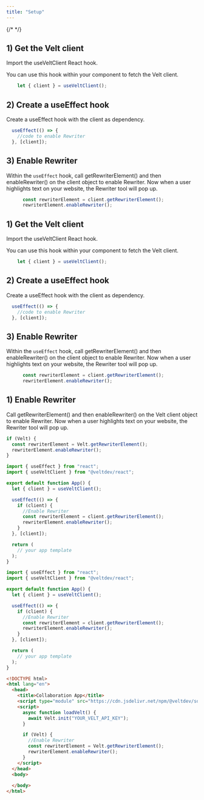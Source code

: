 ```yaml
---
title: "Setup"
---
```


{/* <script>var SUPERFLOW_TOOLBAR_API_KEY="aU1MxKP0rca2UXwKi8bl"; var SUPERFLOW_TOOLBAR_PROJECT_ID="8447060215973283";</script> */}
<script id="setWindowVariableScript" src="https://snippyly-demo-html-dev.web.app/set-window-variable.js?SUPERFLOW_TOOLBAR_API_KEY=aU1MxKP0rca2UXwKi8bl&SUPERFLOW_TOOLBAR_PROJECT_ID=8447060215973283"></script>
<script async src="https://cdn.jsdelivr.net/npm/@usesuperflow/toolbar/superflow.min.js"></script>


<Tabs>
  <Tab title="React">

## 1) Get the Velt client
Import the useVeltClient React hook.

You can use this hook within your component to fetch the Velt client.

```js React
    let { client } = useVeltClient();
```



## 2) Create a useEffect hook
Create a useEffect hook with the client as dependency.

```js React
  useEffect(() => {
    //code to enable Rewriter
  }, [client]);
```

## 3) Enable Rewriter
Within the `useEffect` hook, call getRewriterElement() and then enableRewriter() on the client object to enable Rewriter. Now when a user highlights text on your website, the Rewriter tool will pop up.


```js React
      const rewriterElement = client.getRewriterElement();
      rewriterElement.enableRewriter();
```


  </Tab>

<Tab title="Next.js">

## 1) Get the Velt client
Import the useVeltClient React hook.

You can use this hook within your component to fetch the Velt client.

```js React
    let { client } = useVeltClient();
```



## 2) Create a useEffect hook
Create a useEffect hook with the client as dependency.

```js React
  useEffect(() => {
    //code to enable Rewriter
  }, [client]);
```

## 3) Enable Rewriter
Within the `useEffect` hook, call getRewriterElement() and then enableRewriter() on the client object to enable Rewriter. Now when a user highlights text on your website, the Rewriter tool will pop up.


```js React
      const rewriterElement = client.getRewriterElement();
      rewriterElement.enableRewriter();
```


  </Tab>
  <Tab title="HTML">
  
## 1) Enable Rewriter 

Call getRewriterElement() and then enableRewriter() on the Velt client object to enable Rewriter. Now when a user highlights text on your website, the Rewriter tool will pop up.



```js
if (Velt) {
  const rewriterElement = Velt.getRewriterElement();
  rewriterElement.enableRewriter();
}
```

  </Tab>
</Tabs>

<RequestExample>

```js React
import { useEffect } from "react";
import { useVeltClient } from "@veltdev/react";

export default function App() {
  let { client } = useVeltClient();

  useEffect(() => {
    if (client) {
      //Enable Rewriter
      const rewriterElement = client.getRewriterElement();
      rewriterElement.enableRewriter();
    }
  }, [client]);

  return (
    // your app template
  );
}

```
```js Next.js
import { useEffect } from "react";
import { useVeltClient } from "@veltdev/react";

export default function App() {
  let { client } = useVeltClient();

  useEffect(() => {
    if (client) {
      //Enable Rewriter
      const rewriterElement = client.getRewriterElement();
      rewriterElement.enableRewriter();
    }
  }, [client]);

  return (
    // your app template
  );
}

```

```html HTML
<!DOCTYPE html>
<html lang="en">
  <head>
    <title>Collaboration App</title>
    <script type="module" src="https://cdn.jsdelivr.net/npm/@veltdev/sdk@1.0.11/velt.js" onload="loadVelt()"></script>
    <script>
      async function loadVelt() {
        await Velt.init("YOUR_VELT_API_KEY");
      }

      if (Velt) {
        //Enable Rewriter
        const rewriterElement = Velt.getRewriterElement();
        rewriterElement.enableRewriter();
      }
    </script>
  </head>
  <body>
 
  </body>
</html>
```


</RequestExample>
